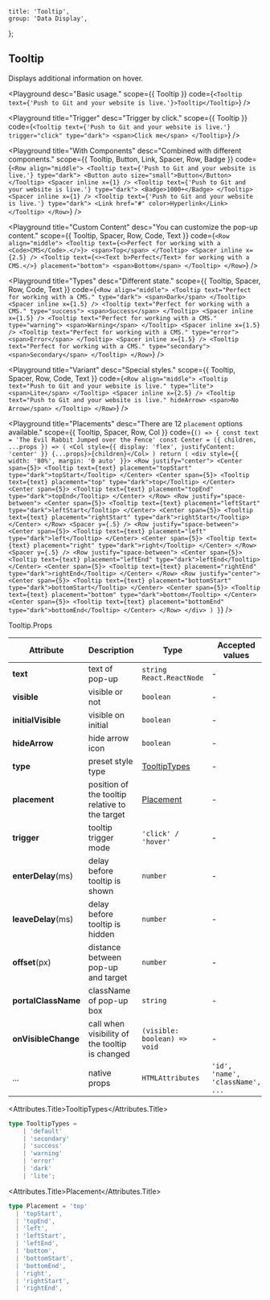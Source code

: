 
	title: 'Tooltip',
	group: 'Data Display',
};

## Tooltip

Displays additional information on hover.

<Playground
	desc="Basic usage."
	scope={{ Tooltip }}
	code={`
<Tooltip text={'Push to Git and your website is live.'}>Tooltip</Tooltip>
`}
/>

<Playground
	title="Trigger"
	desc="Trigger by click."
	scope={{ Tooltip }}
	code={`
<Tooltip text={'Push to Git and your website is live.'} trigger="click" type="dark">
  <span>Click me</span>
</Tooltip>
`}
/>

<Playground
	title="With Components"
	desc="Combined with different components."
	scope={{ Tooltip, Button, Link, Spacer, Row, Badge }}
	code={`
<Row align="middle">
  <Tooltip text={'Push to Git and your website is live.'} type="dark">
    <Button auto size="small">Button</Button>
  </Tooltip>
  <Spacer inline x={1} />
  <Tooltip text={'Push to Git and your website is live.'} type="dark">
    <Badge>1000+</Badge>
  </Tooltip>
  <Spacer inline x={1} />
  <Tooltip text={'Push to Git and your website is live.'} type="dark">
    <Link href="#" color>Hyperlink</Link>
  </Tooltip>
</Row>
`}
/>

<Playground
	title="Custom Content"
	desc="You can customize the pop-up content."
	scope={{ Tooltip, Spacer, Row, Code, Text }}
	code={`
<Row align="middle">
  <Tooltip text={<>Perfect for working with a <Code>CMS</Code>.</>}>
    <span>Top</span>
  </Tooltip>
  <Spacer inline x={2.5} />
  <Tooltip text={<><Text b>Perfect</Text> for working with a CMS.</>} placement="bottom">
    <span>Bottom</span>
  </Tooltip>
</Row>
`}
/>

<Playground
	title="Types"
	desc="Different state."
	scope={{ Tooltip, Spacer, Row, Code, Text }}
	code={`
<Row align="middle">
  <Tooltip text="Perfect for working with a CMS." type="dark">
    <span>Dark</span>
  </Tooltip>
  <Spacer inline x={1.5} />
  <Tooltip text="Perfect for working with a CMS." type="success">
    <span>Success</span>
  </Tooltip>
  <Spacer inline x={1.5} />
  <Tooltip text="Perfect for working with a CMS." type="warning">
    <span>Warning</span>
  </Tooltip>
  <Spacer inline x={1.5} />
  <Tooltip text="Perfect for working with a CMS." type="error">
    <span>Error</span>
  </Tooltip>
  <Spacer inline x={1.5} />
  <Tooltip text="Perfect for working with a CMS." type="secondary">
    <span>Secondary</span>
  </Tooltip>
</Row>
`}
/>

<Playground
	title="Variant"
	desc="Special styles."
	scope={{ Tooltip, Spacer, Row, Code, Text }}
	code={`
<Row align="middle">
  <Tooltip text="Push to Git and your website is live." type="lite">
    <span>Lite</span>
  </Tooltip>
  <Spacer inline x={2.5} />
  <Tooltip text="Push to Git and your website is live." hideArrow>
    <span>No Arrow</span>
  </Tooltip>
</Row>
`}
/>

<Playground
	title="Placements"
	desc="There are 12 `placement` options available."
	scope={{ Tooltip, Spacer, Row, Col }}
	code={`
() => {
  const text = 'The Evil Rabbit Jumped over the Fence'
  const Center = ({ children, ...props }) => (
    <Col style={{ display: 'flex', justifyContent: 'center' }} {...props}>{children}</Col>
  )
  return (
    <div style={{ width: '80%', margin: '0 auto' }}>
      <Row justify="center">
        <Center span={5}>
          <Tooltip text={text} placement="topStart" type="dark">topStart</Tooltip>
        </Center>
        <Center span={5}>
          <Tooltip text={text} placement="top" type="dark">top</Tooltip>
        </Center>
        <Center span={5}>
          <Tooltip text={text} placement="topEnd" type="dark">topEnd</Tooltip>
        </Center>
      </Row>
      <Row justify="space-between">
        <Center span={5}>
          <Tooltip text={text} placement="leftStart" type="dark">leftStart</Tooltip>
        </Center>
        <Center span={5}>
          <Tooltip text={text} placement="rightStart" type="dark">rightStart</Tooltip>
        </Center>
      </Row>
      <Spacer y={.5} />
      <Row justify="space-between">
        <Center span={5}>
          <Tooltip text={text} placement="left" type="dark">left</Tooltip>
        </Center>
        <Center span={5}>
          <Tooltip text={text} placement="right" type="dark">right</Tooltip>
        </Center>
      </Row>
      <Spacer y={.5} />
      <Row justify="space-between">
        <Center span={5}>
          <Tooltip text={text} placement="leftEnd" type="dark">leftEnd</Tooltip>
        </Center>
        <Center span={5}>
          <Tooltip text={text} placement="rightEnd" type="dark">rightEnd</Tooltip>
        </Center>
      </Row>
      <Row justify="center">
        <Center span={5}>
          <Tooltip text={text} placement="bottomStart" type="dark">bottomStart</Tooltip>
        </Center>
        <Center span={5}>
          <Tooltip text={text} placement="bottom" type="dark">bottom</Tooltip>
        </Center>
        <Center span={5}>
          <Tooltip text={text} placement="bottomEnd" type="dark">bottomEnd</Tooltip>
        </Center>
      </Row>
    </div>
  )
}
`}
/>

<Attributes edit="/pages/en-us/components/tooltip.mdx">
<Attributes.Title>Tooltip.Props</Attributes.Title>

| Attribute           | Description                                    | Type                          | Accepted values                  | Default   |
| ------------------- | ---------------------------------------------- | ----------------------------- | -------------------------------- | --------- |
| **text**            | text of pop-up                                 | `string` `React.ReactNode`    | -                                | -         |
| **visible**         | visible or not                                 | `boolean`                     | -                                | `false`   |
| **initialVisible**  | visible on initial                             | `boolean`                     | -                                | `false`   |
| **hideArrow**       | hide arrow icon                                | `boolean`                     | -                                | `false`   |
| **type**            | preset style type                              | [TooltipTypes](#tooltiptypes) | -                                | `default` |
| **placement**       | position of the tooltip relative to the target | [Placement](#placement)       | -                                | `top`     |
| **trigger**         | tooltip trigger mode                           | `'click' / 'hover'`           | -                                | `hover`   |
| **enterDelay**(ms)  | delay before tooltip is shown                  | `number`                      | -                                | `100`     |
| **leaveDelay**(ms)  | delay before tooltip is hidden                 | `number`                      | -                                | `0`       |
| **offset**(px)      | distance between pop-up and target             | `number`                      | -                                | `12`      |
| **portalClassName** | className of pop-up box                        | `string`                      | -                                | -         |
| **onVisibleChange** | call when visibility of the tooltip is changed | `(visible: boolean) => void`  | -                                | -         |
| ...                 | native props                                   | `HTMLAttributes`              | `'id', 'name', 'className', ...` | -         |

<Attributes.Title>TooltipTypes</Attributes.Title>

```ts
type TooltipTypes =
	| 'default'
	| 'secondary'
	| 'success'
	| 'warning'
	| 'error'
	| 'dark'
	| 'lite';
```

<Attributes.Title>Placement</Attributes.Title>

```ts
type Placement = 'top'
  | 'topStart',
  | 'topEnd',
  | 'left',
  | 'leftStart',
  | 'leftEnd',
  | 'bottom',
  | 'bottomStart',
  | 'bottomEnd',
  | 'right',
  | 'rightStart',
  | 'rightEnd',
```

</Attributes>

